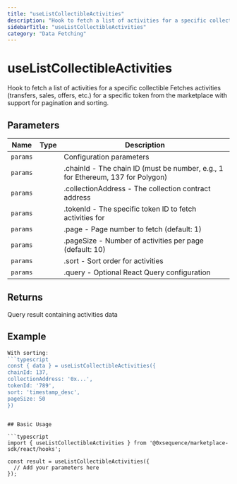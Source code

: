 ```yaml
---
title: "useListCollectibleActivities"
description: "Hook to fetch a list of activities for a specific collectible Fetches activities (transfers, sales, offers, etc.) for a specific token from the marketplace with support for pagination and sorting."
sidebarTitle: "useListCollectibleActivities"
category: "Data Fetching"
---
```


# useListCollectibleActivities

Hook to fetch a list of activities for a specific collectible Fetches activities (transfers, sales, offers, etc.) for a specific token from the marketplace with support for pagination and sorting.

## Parameters

| Name | Type | Description |
|------|------|-------------|
| `params` |  | Configuration parameters |
| `params` |  | .chainId - The chain ID (must be number, e.g., 1 for Ethereum, 137 for Polygon) |
| `params` |  | .collectionAddress - The collection contract address |
| `params` |  | .tokenId - The specific token ID to fetch activities for |
| `params` |  | .page - Page number to fetch (default: 1) |
| `params` |  | .pageSize - Number of activities per page (default: 10) |
| `params` |  | .sort - Sort order for activities |
| `params` |  | .query - Optional React Query configuration |

## Returns

Query result containing activities data

## Example

```typescript
With sorting:
```typescript
const { data } = useListCollectibleActivities({
chainId: 137,
collectionAddress: '0x...',
tokenId: '789',
sort: 'timestamp_desc',
pageSize: 50
})
```
```

## Basic Usage

```typescript
import { useListCollectibleActivities } from '@0xsequence/marketplace-sdk/react/hooks';

const result = useListCollectibleActivities({
  // Add your parameters here
});
```

